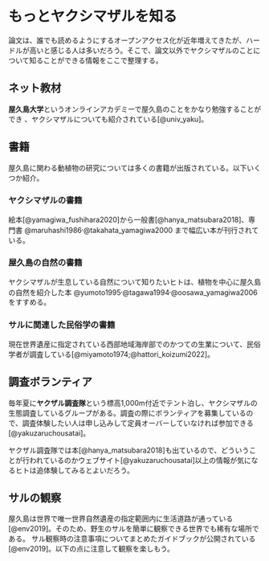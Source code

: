 # もっとヤクシマザルを知る
<!-- この章は出来がよさげ -->
論文は、誰でも読めるようにするオープンアクセス化が近年増えてきたが、ハードルが高いと感じる人は多いだろう。そこで、論文以外でヤクシマザルのことについて知ることができる情報をここで整理する。

## ネット教材
**屋久島大学**というオンラインアカデミーで屋久島のことをかなり勉強することができ 、ヤクシマザルについても紹介されている[@univ_yaku]。

## 書籍
屋久島に関わる動植物の研究については多くの書籍が出版されている。以下いくつか紹介。

### ヤクシマザルの書籍
絵本[@yamagiwa_fushihara2020]から一般書[@hanya_matsubara2018]、専門書 @maruhashi1986^,^@takahata_yamagiwa2000 まで幅広い本が刊行されている。

### 屋久島の自然の書籍
ヤクシマザルが生息している自然について知りたいヒトは、植物を中心に屋久島の自然を紹介した本 @yumoto1995^,^@tagawa1994^,^@oosawa_yamagiwa2006 をすすめる。

### サルに関連した民俗学の書籍
現在世界遺産に指定されている西部地域海岸部でのかつての生業について、民俗学者が調査している[@miyamoto1974;@hattori_koizumi2022]。

## 調査ボランティア
毎年夏に**ヤクザル調査隊**という標高1,000m付近でテント泊し、ヤクシマザルの生態調査しているグループがある。調査の際にボランティアを募集しているので、調査体験したい人は申し込みして定員オーバーしていなければ参加できる[@yakuzaruchousatai]。<br>

<!-- ヤクザル調査隊に参加するメリットは多くあるが筆者が得られたものとして次のようなものを経験できたことは大きかった。 -->

<!-- - 野生のサル調査の一端を垣間見れた -->
<!-- - 地図の読み方やロープワークが身につく -->
<!-- - 自分で用意した登山道具は災害でも役に立つ -->

<!-- そしてなにより大きかったのは、<br><br> -->
<!-- **森の中に1人でいるときの解放感と森の一部に過ぎないという感覚**<br><br> -->


ヤクザル調査隊では本[@hanya_matsubara2018]も出ているので、どういうことが行われているのかウェブサイト[@yakuzaruchousatai]以上の情報が気になるヒトは追体験してみるとよいだろう。

## サルの観察
屋久島は世界で唯一世界自然遺産の指定範囲内に生活道路が通っている[@env2019]。そのため、野生のサルを簡単に観察できる世界でも稀有な場所である。
サル観察時の注意事項についてまとめたガイドブックが公開されている[@env2019]。以下の点に注意して観察を楽しもう。

<!-- 1. **サルとの距離感**：サルと10mの距離を保つ -->
<!-- 1. ****：話すときは小声で -->
<!-- 1. **餌付けしない** -->
<!-- 1. **車は歩くスピードで進み続ける** -->

